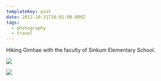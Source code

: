 ```yaml
---
templateKey: post
date: 2012-10-31T16:01:00.000Z
tags:
  - photography
  - travel
---
```

Hiking Gimhae with the faculty of Sinkum Elementary School.

![](../../assets/photos/20121031-IMG_3798.jpg)

![](../../assets/photos/20121031-IMG_3814.jpg)